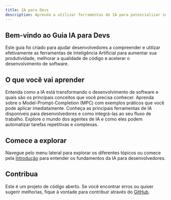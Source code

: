 ```yaml
---
title: IA para Devs
description: Aprenda a utilizar ferramentas de IA para potencializar seu desenvolvimento e aumentar sua produtividade.
---
```



## Bem-vindo ao Guia IA para Devs

Este guia foi criado para ajudar desenvolvedores a compreender e utilizar efetivamente as ferramentas de Inteligência Artificial para aumentar sua produtividade, melhorar a qualidade de código e acelerar o desenvolvimento de software.

## O que você vai aprender

<CardGrid stagger>
  <Card title="Fundamentos" icon="open-book">
    Entenda como a IA está transformando o desenvolvimento de software e quais
    são os principais conceitos que você precisa conhecer.
  </Card>
  <Card title="MPC na prática" icon="setting">
    Aprenda sobre o Model-Prompt-Completion (MPC) com exemplos práticos que você
    pode aplicar imediatamente.
  </Card>
  <Card title="Ferramentas Essenciais" icon="puzzle">
    Conheça as principais ferramentas de IA disponíveis para desenvolvedores e
    como integrá-las ao seu fluxo de trabalho.
  </Card>
  <Card title="Agentes de IA" icon="rocket">
    Explore o mundo dos agentes de IA e como eles podem automatizar tarefas
    repetitivas e complexas.
  </Card>
</CardGrid>

## Comece a explorar

Navegue pelo menu lateral para explorar os diferentes tópicos ou comece pela [Introdução](/ia-para-devs/apresentacao/01-introducao/) para entender os fundamentos da IA para desenvolvedores.

## Contribua

Este é um projeto de código aberto. Se você encontrar erros ou quiser sugerir melhorias, fique à vontade para contribuir através do [GitHub](https://github.com/codante-io/guias).
